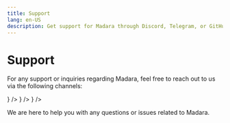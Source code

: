 ```yaml
---
title: Support
lang: en-US
description: Get support for Madara through Discord, Telegram, or GitHub.
---
```



# Support

For any support or inquiries regarding Madara, feel free to reach out to us via the following channels:

<Cards>
  <Card
    title="Discord"
    href="https://discord.com/invite/4WvQpVjsn4"
    icon={<Bot size={24} color="#ff000d" />}
  />
  <Card
    title="Telegram"
    href="https://t.me/MadaraStarknet"
    icon={<Send size={24} color="#ff000d" />}
  />
  <Card
    title="GitHub Issues"
    href="https://github.com/madara-alliance/madara/issues"
    icon={<Github size={24} color="#ff000d" />}
  />
</Cards>

We are here to help you with any questions or issues related to Madara.
